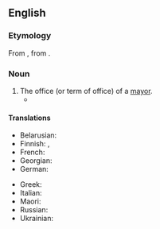==English==

===Etymology===
From {{inh|en|enm|mairaltee}}, from {{der|en|frm|mairalté}}.

===Noun===
{{en-noun|mayoralties}}

# The office (or term of office) of a [[mayor]].
#* {{quote-journal|en|date=February 16, 2009|author=Simon Romero|title=Chávez Decisively Wins Bid to End Term Limits|work=New York Times|url=http://www.nytimes.com/2009/02/16/world/americas/16venez.html
|passage=The results, coming after voters had rejected a similar effort by Mr. Chávez just 15 months ago, pointed to his resilience after a decade in power, as well as to the fragmentation of his opposition, which as recently as November had won key '''mayoralties''' and governorships.}}

====Translations====
{{trans-top|the office or term of a mayor}}
* Belarusian: {{t|be|мэ́рыя|f}}
* Finnish: {{t|fi|pormestarius}}, {{t|fi|kaupunginjohtajuus}}
* French: {{t+|fr|mairie|f}}
* Georgian: {{t|ka|მერია}}
* German: {{t|de|Bürgermeisteramt|n}}
{{trans-mid}}
* Greek: {{t+|el|δημαρχία|f}}
* Italian: {{t|it|sindacatura|f}}
* Maori: {{t|mi|meatanga}}
* Russian: {{t+|ru|мэ́рия|f}}
* Ukrainian: {{t|uk|ме́рія|f}}
{{trans-bottom}}